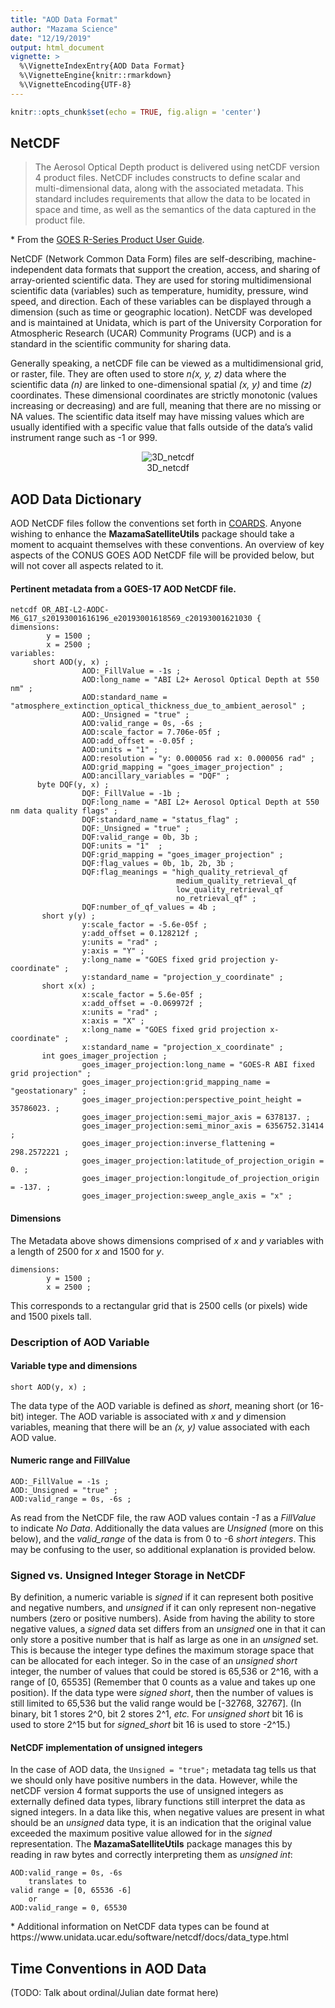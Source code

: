 ```yaml
---
title: "AOD Data Format"
author: "Mazama Science"
date: "12/19/2019"
output: html_document
vignette: >
  %\VignetteIndexEntry{AOD Data Format}
  %\VignetteEngine{knitr::rmarkdown}
  %\VignetteEncoding{UTF-8}
---
```

  
```r
knitr::opts_chunk$set(echo = TRUE, fig.align = 'center')
```

## NetCDF

> The Aerosol Optical Depth product is delivered using netCDF version 4 product files.  NetCDF includes constructs to define scalar and multi-dimensional data, along with the associated metadata.  This standard includes requirements that allow the data to be located in space and time, as well as the semantics of the data captured in the product file.

\* From the [GOES R-Series Product User Guide](https://www.goes-r.gov/products/docs/PUG-L2+-vol5.pdf).

NetCDF (Network Common Data Form) files are self-describing, machine-independent data formats that support the creation, access, and sharing of array-oriented scientific data.  They are used for storing multidimensional scientific data (variables) such as temperature, humidity, pressure, wind speed, and direction. Each of these variables can be displayed through a dimension (such as time or geographic location).  NetCDF was developed and is maintained at Unidata, which is part of the University Corporation for Atmospheric Research (UCAR) Community Programs (UCP) and is a standard in the scientific community for sharing data.

Generally speaking, a netCDF file can be viewed as a multidimensional grid, or raster, file.  They are often used to store _n(x, y, z)_ data where the scientific data _(n)_ are linked to one-dimensional spatial _(x, y)_ and time _(z)_ coordinates.  These dimensional coordinates are strictly monotonic (values increasing or decreasing) and are full, meaning that there are no missing or NA values.  The scientific data itself may have missing values which are usually identified with a specific value that falls outside of the data's valid instrument range such as -1 or 999.

<center>
![3D_netcdf](img/3D_netcdf.gif)
</center>

## AOD Data Dictionary

AOD NetCDF files follow the conventions set forth in [COARDS](https://ferret.pmel.noaa.gov/Ferret/documentation/coards-netcdf-conventions).  Anyone wishing to enhance the **MazamaSatelliteUtils** package should take a moment to acquaint themselves with these conventions.  An overview of key aspects of the CONUS GOES AOD NetCDF file will be provided below, but will not cover all aspects related to it.

#### Pertinent metadata from a GOES-17 AOD NetCDF file.

```
netcdf OR_ABI-L2-AODC-M6_G17_s20193001616196_e20193001618569_c20193001621030 {
dimensions:
        y = 1500 ;
        x = 2500 ;
variables:
     short AOD(y, x) ;
                AOD:_FillValue = -1s ;
                AOD:long_name = "ABI L2+ Aerosol Optical Depth at 550 nm" ;
                AOD:standard_name = "atmosphere_extinction_optical_thickness_due_to_ambient_aerosol" ;
                AOD:_Unsigned = "true" ;
                AOD:valid_range = 0s, -6s ;
                AOD:scale_factor = 7.706e-05f ;
                AOD:add_offset = -0.05f ;
                AOD:units = "1" ;
                AOD:resolution = "y: 0.000056 rad x: 0.000056 rad" ;
                AOD:grid_mapping = "goes_imager_projection" ;
                AOD:ancillary_variables = "DQF" ;
      byte DQF(y, x) ;
                DQF:_FillValue = -1b ;
                DQF:long_name = "ABI L2+ Aerosol Optical Depth at 550 nm data quality flags" ;
                DQF:standard_name = "status_flag" ;
                DQF:_Unsigned = "true" ;
                DQF:valid_range = 0b, 3b ;
                DQF:units = "1"  ;
                DQF:grid_mapping = "goes_imager_projection" ;
                DQF:flag_values = 0b, 1b, 2b, 3b ;
                DQF:flag_meanings = "high_quality_retrieval_qf
                                     medium_quality_retrieval_qf
                                     low_quality_retrieval_qf
                                     no_retrieval_qf" ;
                DQF:number_of_qf_values = 4b ;
       short y(y) ;
                y:scale_factor = -5.6e-05f ;
                y:add_offset = 0.128212f ;
                y:units = "rad" ;
                y:axis = "Y" ;
                y:long_name = "GOES fixed grid projection y-coordinate" ;
                y:standard_name = "projection_y_coordinate" ;
       short x(x) ;
                x:scale_factor = 5.6e-05f ;
                x:add_offset = -0.069972f ;
                x:units = "rad" ;
                x:axis = "X" ;
                x:long_name = "GOES fixed grid projection x-coordinate" ;
                x:standard_name = "projection_x_coordinate" ;
       int goes_imager_projection ;
                goes_imager_projection:long_name = "GOES-R ABI fixed grid projection" ;
                goes_imager_projection:grid_mapping_name = "geostationary" ;
                goes_imager_projection:perspective_point_height = 35786023. ;
                goes_imager_projection:semi_major_axis = 6378137. ;
                goes_imager_projection:semi_minor_axis = 6356752.31414 ;
                goes_imager_projection:inverse_flattening = 298.2572221 ;
                goes_imager_projection:latitude_of_projection_origin = 0. ;
                goes_imager_projection:longitude_of_projection_origin = -137. ;
                goes_imager_projection:sweep_angle_axis = "x" ;
```

#### Dimensions

The Metadata above shows dimensions comprised of _x_ and _y_ variables with a length of 2500 for _x_ and 1500 for _y_.
```
dimensions:
        y = 1500 ;
        x = 2500 ;
```
This corresponds to a rectangular grid that is 2500 cells (or pixels) wide and 1500 pixels tall.

### Description of AOD Variable
#### Variable type and dimensions
```
short AOD(y, x) ;
```

The data type of the AOD variable is defined as _short_, meaning short (or 16-bit) integer.  The AOD variable is associated with _x_ and _y_ dimension variables, meaning that there will be an _(x, y)_ value associated with each AOD value.

#### Numeric range and FillValue
```
AOD:_FillValue = -1s ;
AOD:_Unsigned = "true" ;
AOD:valid_range = 0s, -6s ;
```
As read from the NetCDF file, the raw AOD values contain _-1_  as a _FillValue_ to indicate _No Data_.  Additionally the data values are  _Unsigned_ (more on this below),  and the _valid\_range_ of the data is from 0 to -6 _short integers_.  This may be confusing to the user, so additional explanation is provided below.

### Signed vs. Unsigned Integer Storage in NetCDF

By definition, a numeric variable is _signed_ if it can represent both positive and negative numbers, and _unsigned_ if it can only represent non-negative numbers (zero or positive numbers).  Aside from having the ability to store negative values, a _signed_ data set differs from an _unsigned_ one in that it can only store a positive number that is half as large as one in an _unsigned_ set.  This is because the integer type defines the maximum storage space that can be allocated for each integer.  So in the case of an _unsigned short_ integer, the number of values that could be stored is 65,536 or 2^16, with a range of [0, 65535] (Remember that 0 counts as a value and takes up one position).   If the data type were _signed short_, then the number of values is still limited to 65,536 but the valid range would be [-32768, 32767]. (In binary, bit 1 stores 2^0, bit 2 stores 2^1, _etc._ For _unsigned short_ bit 16 is used to store 2^15 but for _signed_short_ bit 16 is used to store -2^15.)

#### NetCDF implementation of unsigned integers

In the case of AOD data, the `Unsigned = "true";` metadata tag tells us that we should only have positive numbers in the data.  However, while the netCDF version 4 format supports the use of unsigned integers as externally defined data types, library functions still interpret the data as signed integers.  In a data like this, when negative values are present in what should be an _unsigned_  data type, it is an indication that the original value exceeded the maximum positive value allowed for in the _signed_ representation. The **MazamaSatelliteUtils** package manages this by reading in raw bytes and correctly interpreting them as _unsigned int_:

```
AOD:valid_range = 0s, -6s
    translates to
valid range = [0, 65536 -6]
    or
AOD:valid_range = 0, 65530
```

\* Additional information on NetCDF data types can be found at https://www.unidata.ucar.edu/software/netcdf/docs/data_type.html

## Time Conventions in AOD Data

(TODO:  Talk about ordinal/Julian date format here)
